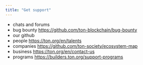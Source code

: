 ```yaml
---
title: "Get support"
---
```


- chats and forums
- bug bounty https://github.com/ton-blockchain/bug-bounty
- our github
- people https://ton.org/en/talents
- companies https://github.com/ton-society/ecosystem-map
- business https://ton.org/en/contact-us
- programs https://builders.ton.org/support-programs
